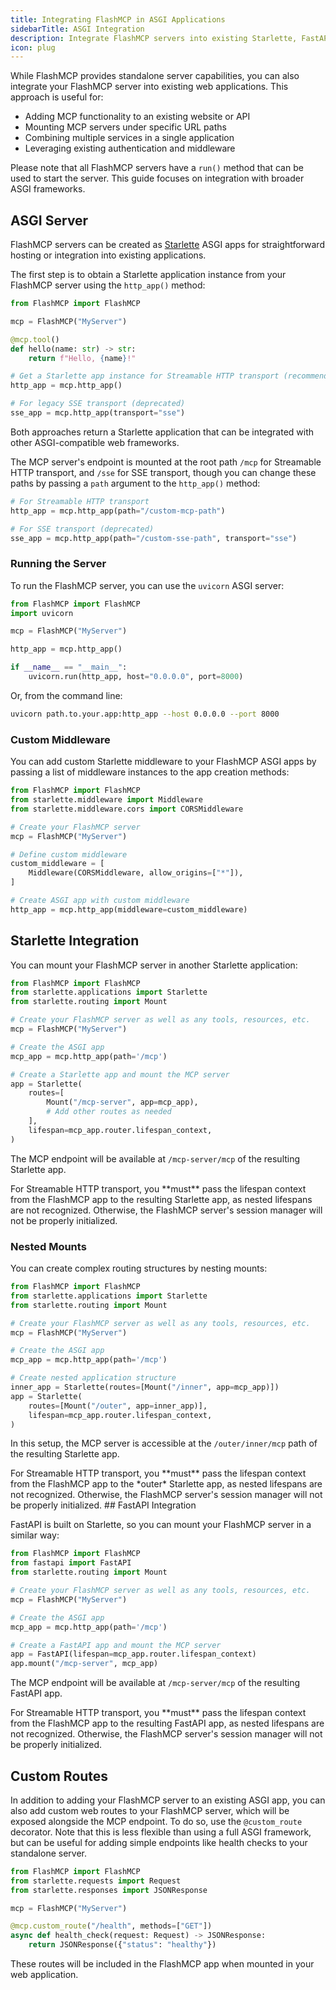 ```yaml
---
title: Integrating FlashMCP in ASGI Applications
sidebarTitle: ASGI Integration
description: Integrate FlashMCP servers into existing Starlette, FastAPI, or other ASGI applications
icon: plug
---
```


While FlashMCP provides standalone server capabilities, you can also integrate your FlashMCP server into existing web applications. This approach is useful for:

- Adding MCP functionality to an existing website or API
- Mounting MCP servers under specific URL paths
- Combining multiple services in a single application
- Leveraging existing authentication and middleware

Please note that all FlashMCP servers have a `run()` method that can be used to start the server. This guide focuses on integration with broader ASGI frameworks.

## ASGI Server


FlashMCP servers can be created as [Starlette](https://www.starlette.io/) ASGI apps for straightforward hosting or integration into existing applications.

The first step is to obtain a Starlette application instance from your FlashMCP server using the `http_app()` method:

```python
from FlashMCP import FlashMCP

mcp = FlashMCP("MyServer")

@mcp.tool()
def hello(name: str) -> str:
    return f"Hello, {name}!"

# Get a Starlette app instance for Streamable HTTP transport (recommended)
http_app = mcp.http_app()

# For legacy SSE transport (deprecated)
sse_app = mcp.http_app(transport="sse")
```

Both approaches return a Starlette application that can be integrated with other ASGI-compatible web frameworks. 

The MCP server's endpoint is mounted at the root path `/mcp` for Streamable HTTP transport, and `/sse` for SSE transport, though you can change these paths by passing a `path` argument to the `http_app()` method:

```python
# For Streamable HTTP transport
http_app = mcp.http_app(path="/custom-mcp-path")

# For SSE transport (deprecated)
sse_app = mcp.http_app(path="/custom-sse-path", transport="sse")
```

### Running the Server

To run the FlashMCP server, you can use the `uvicorn` ASGI server:

```python
from FlashMCP import FlashMCP
import uvicorn

mcp = FlashMCP("MyServer")

http_app = mcp.http_app()

if __name__ == "__main__":
    uvicorn.run(http_app, host="0.0.0.0", port=8000)
```

Or, from the command line:

```bash
uvicorn path.to.your.app:http_app --host 0.0.0.0 --port 8000
```

### Custom Middleware

<VersionBadge version="2.3.2" />

You can add custom Starlette middleware to your FlashMCP ASGI apps by passing a list of middleware instances to the app creation methods:

```python
from FlashMCP import FlashMCP
from starlette.middleware import Middleware
from starlette.middleware.cors import CORSMiddleware

# Create your FlashMCP server
mcp = FlashMCP("MyServer")

# Define custom middleware
custom_middleware = [
    Middleware(CORSMiddleware, allow_origins=["*"]),
]

# Create ASGI app with custom middleware
http_app = mcp.http_app(middleware=custom_middleware)
```


## Starlette Integration

<VersionBadge version="2.3.1" />

You can mount your FlashMCP server in another Starlette application:

```python
from FlashMCP import FlashMCP
from starlette.applications import Starlette
from starlette.routing import Mount

# Create your FlashMCP server as well as any tools, resources, etc.
mcp = FlashMCP("MyServer")

# Create the ASGI app
mcp_app = mcp.http_app(path='/mcp')

# Create a Starlette app and mount the MCP server
app = Starlette(
    routes=[
        Mount("/mcp-server", app=mcp_app),
        # Add other routes as needed
    ],
    lifespan=mcp_app.router.lifespan_context,
)
```

The MCP endpoint will be available at `/mcp-server/mcp` of the resulting Starlette app.

<Warning>
For Streamable HTTP transport, you **must** pass the lifespan context from the FlashMCP app to the resulting Starlette app, as nested lifespans are not recognized. Otherwise, the FlashMCP server's session manager will not be properly initialized.
</Warning>

### Nested Mounts


You can create complex routing structures by nesting mounts:

```python
from FlashMCP import FlashMCP
from starlette.applications import Starlette
from starlette.routing import Mount

# Create your FlashMCP server as well as any tools, resources, etc.
mcp = FlashMCP("MyServer")

# Create the ASGI app
mcp_app = mcp.http_app(path='/mcp')

# Create nested application structure
inner_app = Starlette(routes=[Mount("/inner", app=mcp_app)])
app = Starlette(
    routes=[Mount("/outer", app=inner_app)],
    lifespan=mcp_app.router.lifespan_context,
)
```

In this setup, the MCP server is accessible at the `/outer/inner/mcp` path of the resulting Starlette app.

<Warning>
For Streamable HTTP transport, you **must** pass the lifespan context from the FlashMCP app to the *outer* Starlette app, as nested lifespans are not recognized. Otherwise, the FlashMCP server's session manager will not be properly initialized.
</Warning>
## FastAPI Integration

<VersionBadge version="2.3.1" />

FastAPI is built on Starlette, so you can mount your FlashMCP server in a similar way:

```python
from FlashMCP import FlashMCP
from fastapi import FastAPI
from starlette.routing import Mount

# Create your FlashMCP server as well as any tools, resources, etc.
mcp = FlashMCP("MyServer")

# Create the ASGI app
mcp_app = mcp.http_app(path='/mcp')

# Create a FastAPI app and mount the MCP server
app = FastAPI(lifespan=mcp_app.router.lifespan_context)
app.mount("/mcp-server", mcp_app)
```

The MCP endpoint will be available at `/mcp-server/mcp` of the resulting FastAPI app.

<Warning>
For Streamable HTTP transport, you **must** pass the lifespan context from the FlashMCP app to the resulting FastAPI app, as nested lifespans are not recognized. Otherwise, the FlashMCP server's session manager will not be properly initialized.
</Warning>


## Custom Routes

In addition to adding your FlashMCP server to an existing ASGI app, you can also add custom web routes to your FlashMCP server, which will be exposed alongside the MCP endpoint. To do so, use the `@custom_route` decorator. Note that this is less flexible than using a full ASGI framework, but can be useful for adding simple endpoints like health checks to your standalone server.

```python
from FlashMCP import FlashMCP
from starlette.requests import Request
from starlette.responses import JSONResponse

mcp = FlashMCP("MyServer")

@mcp.custom_route("/health", methods=["GET"])
async def health_check(request: Request) -> JSONResponse:
    return JSONResponse({"status": "healthy"})
```

These routes will be included in the FlashMCP app when mounted in your web application. 